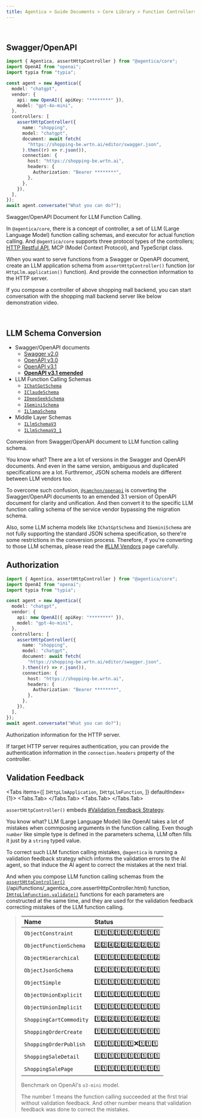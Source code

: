 ```yaml
---
title: Agentica > Guide Documents > Core Library > Function Controllers > Swagger/OpenAPI
---
```




<br/>
<YoutubeRenderer src="https://www.youtube.com/embed/AGZ9hlaln7E" />

## Swagger/OpenAPI
```typescript filename="src/main.ts" showLineNumbers {12-25}
import { Agentica, assertHttpController } from "@agentica/core";
import OpenAI from "openai";
import typia from "typia";

const agent = new Agentica({
  model: "chatgpt",
  vendor: {
    api: new OpenAI({ apiKey: "********" }),
    model: "gpt-4o-mini",
  },
  controllers: [
    assertHttpController({
      name: "shopping",
      model: "chatgpt",
      document: await fetch(
        "https://shopping-be.wrtn.ai/editor/swagger.json",
      ).then((r) => r.json()),
      connection: {
        host: "https://shopping-be.wrtn.ai",
        headers: {
          Authorization: "Bearer ********",
        },
      },
    }),
  ],
});
await agent.conversate("What you can do?");
```

Swagger/OpenAPI Document for LLM Function Calling.

In `@agentica/core`, there is a concept of controller, a set of LLM (Large Language Model) function calling schemas, and executor for actual function calling. And `@agentica/core` supports three protocol types of the controllers; <u>HTTP Restful API</u>, MCP (Model Context Protocol), and TypeScript class.

When you want to serve functions from a Swagger or OpenAPI document, create an LLM application schema from `assertHttpController()` function (or `HttpLlm.application()` function). And provide the connection information to the HTTP server.

If you compose a controller of above shopping mall backend, you can start conversation with the shopping mall backend server like below demonstration video.

<br/>

<YoutubeRenderer src="https://www.youtube.com/embed/RAzYo02HTXA" type="shorts" />




## LLM Schema Conversion
<OpenApiDiagramSnippet />

  - Swagger/OpenAPI documents
    - [Swagger v2.0](https://github.com/samchon/openapi/blob/master/src/SwaggerV2.ts)
    - [OpenAPI v3.0](https://github.com/samchon/openapi/blob/master/src/OpenApiV3.ts)
    - [OpenAPI v3.1](https://github.com/samchon/openapi/blob/master/src/OpenApiV3_1.ts)
    - [**OpenAPI v3.1 emended**](https://github.com/samchon/openapi/blob/master/src/OpenApi.ts)
  - LLM Function Calling Schemas
    - [`IChatGptSchema`](/api/types/_samchon_openapi.IChatGptSchema-1.html)
    - [`IClaudeSchema`](/api/types/_samchon_openapi.IClaudeSchema-1.html)
    - [`IDeepSeekSchema`](/api/types/_samchon_openapi.IDeepSeekSchema-1.html)
    - [`IGeminiSchema`](/api/types/_samchon_openapi.IGeminiSchema-1.html)
    - [`ILlamaSchema`](/api/types/_samchon_openapi.ILlamaSchema-1.html)
  - Middle Layer Schemas
    - [`ILlmSchemaV3`](/api/types/_samchon_openapi.ILlmSchemaV3-1.html)
    - [`ILlmSchemaV3_1`](/api/types/_samchon_openapi.ILlmSchemaV3_1-1.html)

Conversion from Swagger/OpenAPI document to LLM function calling schema.

You know what? There are a lot of versions in the Swagger and OpenAPI documents. And even in the same version, ambiguous and duplicated specifications are a lot. Furthremor, JSON schema models are different between LLM vendors too.

To overcome such confusion, [`@samchon/openapi`](https://github.com/samchon/openapi) is converting the Swagger/OpenAPI documents to an emended 3.1 version of OpenAPI document for clarity and unification. And then convert it to the specific LLM function calling schema of the service vendor bypassing the migration schema.

Also, some LLM schema models like `IChatGptSchema` and `IGeminiSchema` are not fully supporting the standard JSON schema specification, so there're some restrictions in the conversion process. Therefore, if you're converting to those LLM schemas, please read the [#LLM Vendors](/docs/core/vendor) page carefully.




## Authorization
```typescript filename="src/main.ts" showLineNumbers {20-25}
import { Agentica, assertHttpController } from "@agentica/core";
import OpenAI from "openai";
import typia from "typia";

const agent = new Agentica({
  model: "chatgpt",
  vendor: {
    api: new OpenAI({ apiKey: "********" }),
    model: "gpt-4o-mini",
  },
  controllers: [
    assertHttpController({
      name: "shopping",
      model: "chatgpt",
      document: await fetch(
        "https://shopping-be.wrtn.ai/editor/swagger.json",
      ).then((r) => r.json()),
      connection: {
        host: "https://shopping-be.wrtn.ai",
        headers: {
          Authorization: "Bearer ********",
        },
      },
    }),
  ],
});
await agent.conversate("What you can do?");
```

Authorization information for the HTTP server.

If target HTTP server requires authentication, you can provide the authentication information in the `connection.headers` property of the controller.




## Validation Feedback
<Tabs items={[
  <code>IHttpLlmApplication</code>,
  <code>IHttpLlmFunction</code>,
]} defaultIndex={1}>
  <Tabs.Tab>
    <RemoteSource 
      url="https://raw.githubusercontent.com/samchon/openapi/refs/heads/master/src/structures/IHttpLlmApplication.ts"
      filename="@samchon/openapi/IHttpLlmApplication"
      showLineNumbers
      highlight="66-74" />
  </Tabs.Tab>
  <Tabs.Tab>
    <RemoteSource 
      url="https://raw.githubusercontent.com/samchon/openapi/refs/heads/master/src/structures/IHttpLlmFunction.ts"
      filename="@samchon/openapi/IHttpLlmFunction"
      showLineNumbers
      highlight="181-210, 248-273" />
  </Tabs.Tab>
</Tabs>

`assertHttpController()` embeds [#Validation Feedback Strategy](/docs/concepts/function-calling/#validation-feedback).

You know what? LLM (Large Language Model) like OpenAI takes a lot of mistakes when commposing arguments in the function calling. Even though `number` like simple type is defined in the parameters schema, LLM often fills it just by a `string` typed value.

To correct such LLM function calling mistakes, `@agentica` is running a validation feedback strategy which informs the validation errors to the AI agent, so that induce the AI agent to correct the mistakes at the next trial.

And when you compose LLM function calling schemas from the [`assertHttpController()`]()(/api/functions/_agentica_core.assertHttpController.html) function, [`IHttpLlmFunction.validate()`](/api/interfaces/_samchon_openapi.IHttpLlmFunction-1.html#validate) functions for each parameters are constructed at the same time, and they are used for the validation feedback correcting mistakes of the LLM function calling.

> Name | Status
> :----|:-------
> `ObjectConstraint` | 1️⃣1️⃣1️⃣1️⃣1️⃣1️⃣1️⃣1️⃣1️⃣1️⃣
> `ObjectFunctionSchema` | 2️⃣2️⃣4️⃣2️⃣2️⃣2️⃣2️⃣2️⃣5️⃣2️⃣
> `ObjectHierarchical` | 1️⃣1️⃣1️⃣1️⃣1️⃣1️⃣2️⃣1️⃣1️⃣2️⃣
> `ObjectJsonSchema` | 1️⃣1️⃣1️⃣1️⃣1️⃣1️⃣1️⃣1️⃣1️⃣1️⃣
> `ObjectSimple` | 1️⃣1️⃣1️⃣1️⃣1️⃣1️⃣1️⃣1️⃣1️⃣1️⃣
> `ObjectUnionExplicit` | 1️⃣1️⃣1️⃣1️⃣1️⃣1️⃣1️⃣1️⃣1️⃣1️⃣
> `ObjectUnionImplicit` | 1️⃣1️⃣1️⃣1️⃣1️⃣1️⃣1️⃣1️⃣1️⃣1️⃣
> `ShoppingCartCommodity` | 1️⃣2️⃣2️⃣3️⃣1️⃣1️⃣4️⃣2️⃣1️⃣2️⃣
> `ShoppingOrderCreate` | 1️⃣1️⃣1️⃣1️⃣1️⃣1️⃣1️⃣1️⃣1️⃣1️⃣
> `ShoppingOrderPublish` | 1️⃣1️⃣1️⃣1️⃣1️⃣1️⃣❌1️⃣1️⃣1️⃣
> `ShoppingSaleDetail` | 1️⃣1️⃣1️⃣1️⃣1️⃣1️⃣1️⃣1️⃣1️⃣1️⃣
> `ShoppingSalePage` | 1️⃣1️⃣1️⃣1️⃣1️⃣1️⃣1️⃣1️⃣1️⃣1️⃣
> 
> Benchmark on OpenAI's `o3-mini` model.
>
> The number 1 means the function calling succeeded at the first trial without validation feedback. And other number means that validation feedback was done to correct the mistakes.